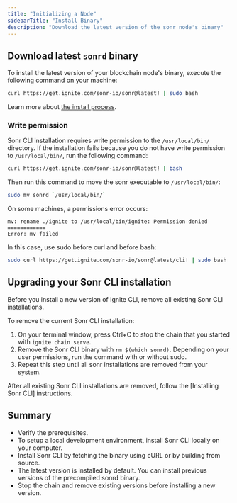 ```yaml
---
title: "Initializing a Node"
sidebarTitle: "Install Binary"
description: "Download the latest version of the sonr node's binary"
---
```


## Download latest `sonrd` binary

To install the latest version of your blockchain node's binary, execute the following command on your machine:

```sh
curl https://get.ignite.com/sonr-io/sonr@latest! | sudo bash
```

Learn more about [the install process](https://github.com/allinbits/starport-installer).

### Write permission

Sonr CLI installation requires write permission to the `/usr/local/bin/` directory. If the installation fails because you do not have write permission to `/usr/local/bin/`, run the following command:

```sh
curl https://get.ignite.com/sonr-io/sonr@latest! | bash
```

Then run this command to move the sonr executable to `/usr/local/bin/`:

```sh
sudo mv sonrd `/usr/local/bin/`
```

On some machines, a permissions error occurs:

```
mv: rename ./ignite to /usr/local/bin/ignite: Permission denied
============
Error: mv failed
```

In this case, use sudo before curl and before bash:

```sh
sudo curl https://get.ignite.com/sonr-io/sonr@latest/cli! | sudo bash
```

## Upgrading your Sonr CLI installation

Before you install a new version of Ignite CLI, remove all existing Sonr CLI installations.

To remove the current Sonr CLI installation:

1. On your terminal window, press Ctrl+C to stop the chain that you started with `ignite chain serve`.
2. Remove the Sonr CLI binary with `rm $(which sonrd)`. Depending on your user permissions, run the command with or without sudo.
3. Repeat this step until all sonr installations are removed from your system.

After all existing Sonr CLI installations are removed, follow the [Installing Sonr CLI] instructions.

## Summary

- Verify the prerequisites.
- To setup a local development environment, install Sonr CLI locally on your computer.
- Install Sonr CLI by fetching the binary using cURL or by building from source.
- The latest version is installed by default. You can install previous versions of the precompiled sonrd binary.
- Stop the chain and remove existing versions before installing a new version.

